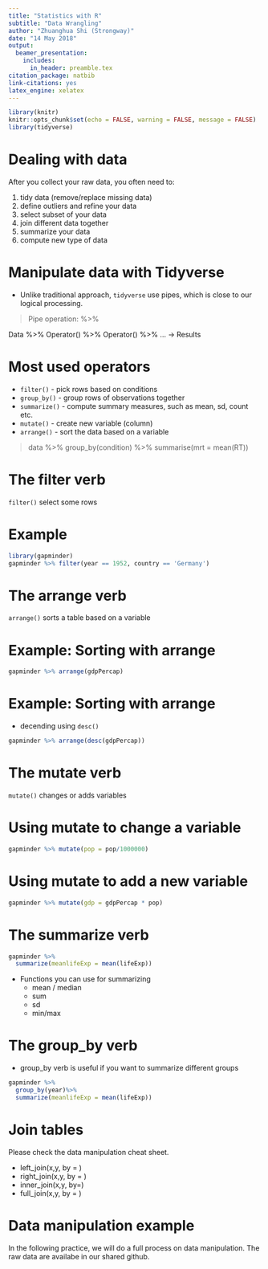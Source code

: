 ```yaml
---
title: "Statistics with R"
subtitle: "Data Wrangling"
author: "Zhuanghua Shi (Strongway)"
date: "14 May 2018"
output: 
  beamer_presentation: 
    includes: 
      in_header: preamble.tex
citation_package: natbib
link-citations: yes
latex_engine: xelatex
---
```


```r
library(knitr)
knitr::opts_chunk$set(echo = FALSE, warning = FALSE, message = FALSE)
library(tidyverse)
```

# Dealing with data

After you collect your raw data, you often need to:

1. tidy data (remove/replace missing data)
2. define outliers and refine your data
3. select subset of your data
4. join different data together
5. summarize your data
6. compute new type of data

# Manipulate data with Tidyverse

* Unlike traditional approach, `tidyverse` use pipes, which is close to our logical processing. 

> Pipe operation: %>%

  Data %>% Operator() %>% Operator() %>% ... -> Results

# Most used operators
  * `filter()` - pick rows based on conditions
  * `group_by()` - group rows of observations together
  * `summarize()` - compute summary measures, such as mean, sd, count etc.
  * `mutate()` - create new variable (column)
  * `arrange()` - sort the data based on a variable
  

> data %>% group_by(condition) %>% summarise(mrt = mean(RT))

# The filter verb

`filter()` select some rows 

\fig{0.7}{filter.pdf}

# Example

```r
library(gapminder)
gapminder %>% filter(year == 1952, country == 'Germany')
```

# The arrange verb

`arrange()` sorts a table based on a variable

\fig{0.7}{sort.pdf}

# Example: Sorting with arrange

```r

gapminder %>% arrange(gdpPercap)

```

# Example: Sorting with arrange

* decending using `desc()`

```r

gapminder %>% arrange(desc(gdpPercap))

```

# The mutate verb

`mutate()` changes or adds variables

\fig{0.7}{mutate.pdf}

# Using mutate to change a variable

```r
gapminder %>% mutate(pop = pop/1000000)
```

# Using mutate to add a new variable

```r
gapminder %>% mutate(gdp = gdpPercap * pop)
```

# The summarize verb

```r
gapminder %>% 
  summarize(meanlifeExp = mean(lifeExp))

```

* Functions you can use for summarizing
    * mean / median
    * sum
    * sd
    * min/max

# The group_by verb

* group_by verb is useful if you want to summarize different groups

```r
gapminder %>% 
  group_by(year)%>%
  summarize(meanlifeExp = mean(lifeExp))
```

# Join tables

Please check the data manipulation cheat sheet. 

* left_join(x,y, by = )
* right_join(x,y, by = )
* inner_join(x,y, by=)
* full_join(x,y, by = )

# Data manipulation example

In the following practice, we will do a full process on data manipulation. The raw data are availabe in our shared github. 



